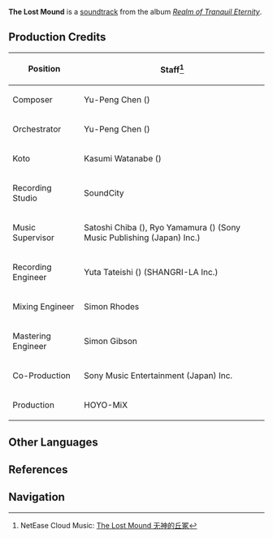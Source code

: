 {{Soundtrack Infobox
|title          =
|image          = Realm of Tranquil Eternity.jpg
|album          = Realm of Tranquil Eternity
|disc           = 2
|number         = 43
|featured       =
|featured2      =
|featured3      =
|featured_disc  =
|featured_disc2 =
|featured_disc3 =
|youtube_id     = 9xtAKakzZDs
|youtube_time   = 1296
|spotify_id     = 4jUcrVw4vby9CjzA0uQwVO
|played_in      = Araumi; Kannazuka
|during         = [[Araumi]], [[Kannazuka]]
|domain         =
|previous       = You Shall Not Tempt It
|next           = Dirge of the Soundless
}}
'''The Lost Mound''' is a [[soundtrack]] from the album ''[[Realm of Tranquil Eternity]]''.

==Production Credits==
{| class="wikitable" style="text-align:left; height:0.5em"
! Position
! Staff<ref>NetEase Cloud Music: [https://music.163.com/#/song?id=1879108710 The Lost Mound 无神的丘冢]</ref>
|-
! Composer
| Yu-Peng Chen ({{Lang|zh=陈致逸|mini=1}})
|-
! Orchestrator
| Yu-Peng Chen ({{Lang|zh=陈致逸|mini=1}})
|-
! Koto
| Kasumi Watanabe ({{Lang|ja=渡邊香澄|mini=1}})
|-
! Recording Studio
| SoundCity
|-
! Music Supervisor
| Satoshi Chiba ({{Lang|ja=千葉智史|mini=1}}), Ryo Yamamura ({{Lang|ja=山村涼|mini=1}}) (Sony Music Publishing (Japan) Inc.)
|-
! Recording Engineer
| Yuta Tateishi ({{Lang|ja=立石佑太|mini=1}}) (SHANGRI-LA Inc.)
|-
! Mixing Engineer
| Simon Rhodes
|-
! Mastering Engineer
| Simon Gibson
|-
! Co-Production
| Sony Music Entertainment (Japan) Inc.
|-
! Production
| HOYO-MiX
|}

==Other Languages==
{{Other Languages
|default_hidden = 1
|en      = The Lost Mound
|zhs     = 无神的丘冢
|zhs_rm  = Wúshén de Qiūzhǒng
|zht     = 無神的丘塚
|zht_rm  = Wúshén de Qiūzhǒng
|ja      = 神の無い塚
|ja_rm   = Kami no Nai Tsuka
}}

==References==
{{Reflist}}

==Navigation==
{{Soundtrack Navbox|Realm of Tranquil Eternity}}